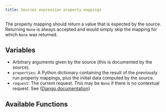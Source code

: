 ```yaml
---
title: Sources expression property mappings
---
```


The property mapping should return a value that is expected by the source. Returning `None` is always accepted and would simply skip the mapping for which `None` was returned.

## Variables

-   Arbitrary arguments given by the source (this is documented by the source).
-   `properties`: A Python dictionary containing the result of the previously run property mappings, plus the initial data computed by the source.
-   `request`: The current request. This may be `None` if there is no contextual request. See ([Django documentation](https://docs.djangoproject.com/en/3.0/ref/request-response/#httprequest-objects))


<Objects />

## Available Functions


<Functions />
